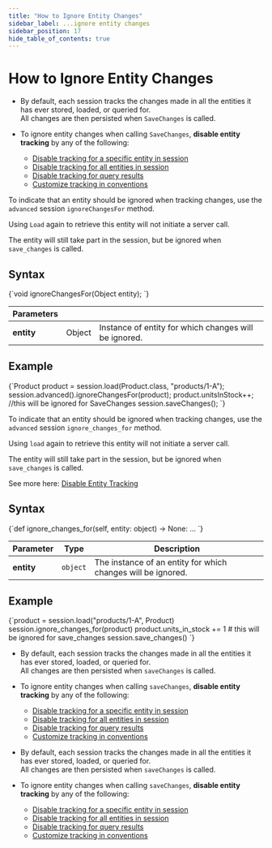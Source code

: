 ---
title: "How to Ignore Entity Changes"
sidebar_label: ...ignore entity changes
sidebar_position: 17
hide_table_of_contents: true
---




# How to Ignore Entity Changes
<LanguageSwitcher supportedLanguages={supportedLanguages} />
<LanguageContent language="csharp">

<Admonition type="note" title="Note">

* By default, each session tracks the changes made in all the entities it has ever stored, loaded, or queried for.  
  All changes are then persisted when `SaveChanges` is called.

* To ignore entity changes when calling `SaveChanges`, **disable entity tracking** by any of the following:
    * [Disable tracking for a specific entity in session](../../../client-api/session/configuration/how-to-disable-tracking#disable-tracking-a-specific-entity-in-session)
    * [Disable tracking for all entities in session](../../../client-api/session/configuration/how-to-disable-tracking#disable-tracking-all-entities-in-session)
    * [Disable tracking for query results](../../../client-api/session/configuration/how-to-disable-tracking#disable-tracking-query-results)
    * [Customize tracking in conventions](../../../client-api/session/configuration/how-to-disable-tracking#customize-tracking-in-conventions)
</Admonition>

</LanguageContent>
<LanguageContent language="java">


To indicate that an entity should be ignored when tracking changes, 
use the `advanced` session `ignoreChangesFor` method.  

Using `Load` again to retrieve this entity will not initiate a server call.  

The entity will still take part in the session, but be ignored when `save_changes` is called.  

## Syntax

<TabItem value="something-something" label="ignore_changes_1">
<CodeBlock language="java">
{`void ignoreChangesFor(Object entity);
`}
</CodeBlock>
</TabItem>

| Parameters | | |
| ------------- | ------------- | ----- |
| **entity** | Object | Instance of entity for which changes will be ignored. |


## Example

<TabItem value="something-something" label="ignore_changes_2">
<CodeBlock language="java">
{`Product product = session.load(Product.class, "products/1-A");
session.advanced().ignoreChangesFor(product);
product.unitsInStock++; //this will be ignored for SaveChanges
session.saveChanges();
`}
</CodeBlock>
</TabItem>


</LanguageContent>
<LanguageContent language="python">


To indicate that an entity should be ignored when tracking changes, 
use the `advanced` session `ignore_changes_for` method.  

Using `load` again to retrieve this entity will not initiate a server call.  

The entity will still take part in the session, but be ignored when `save_changes` is called.  

See more here: [Disable Entity Tracking](../../../client-api/session/configuration/how-to-disable-tracking)

## Syntax

<TabItem value="something-something" label="ignore_changes_1">
<CodeBlock language="python">
{`def ignore_changes_for(self, entity: object) -> None: ...
`}
</CodeBlock>
</TabItem>

| Parameter | Type | Description |
| - | - | - |
| **entity** | `object` | The instance of an entity for which changes will be ignored. |

## Example

<TabItem value="something-something" label="ignore_changes_2">
<CodeBlock language="python">
{`product = session.load("products/1-A", Product)
session.ignore_changes_for(product)
product.units_in_stock += 1  # this will be ignored for save_changes
session.save_changes()
`}
</CodeBlock>
</TabItem>


</LanguageContent>
<LanguageContent language="php">

<Admonition type="note" title="Note">

* By default, each session tracks the changes made in all the entities it has ever stored, loaded, or queried for.  
  All changes are then persisted when `saveChanges` is called.

* To ignore entity changes when calling `saveChanges`, **disable entity tracking** by any of the following:
    * [Disable tracking for a specific entity in session](../../../client-api/session/configuration/how-to-disable-tracking#disable-tracking-a-specific-entity-in-session)
    * [Disable tracking for all entities in session](../../../client-api/session/configuration/how-to-disable-tracking#disable-tracking-all-entities-in-session)
    * [Disable tracking for query results](../../../client-api/session/configuration/how-to-disable-tracking#disable-tracking-query-results)
    * [Customize tracking in conventions](../../../client-api/session/configuration/how-to-disable-tracking#customize-tracking-in-conventions)
</Admonition>

</LanguageContent>
<LanguageContent language="nodejs">

<Admonition type="note" title="Note">

* By default, each session tracks the changes made in all the entities it has ever stored, loaded, or queried for.  
  All changes are then persisted when `saveChanges` is called.

* To ignore entity changes when calling `saveChanges`, **disable entity tracking** by any of the following:
    * [Disable tracking for a specific entity in session](../../../client-api/session/configuration/how-to-disable-tracking#disable-tracking-a-specific-entity-in-session)
    * [Disable tracking for all entities in session](../../../client-api/session/configuration/how-to-disable-tracking#disable-tracking-all-entities-in-session)
    * [Disable tracking for query results](../../../client-api/session/configuration/how-to-disable-tracking#disable-tracking-query-results)
    * [Customize tracking in conventions](../../../client-api/session/configuration/how-to-disable-tracking#customize-tracking-in-conventions)
</Admonition>

</LanguageContent>

<!---
### Session
- [What is a Session and How Does it Work](../../../client-api/session/what-is-a-session-and-how-does-it-work)
- [How to Check if Entity has Changed](../../../client-api/session/how-to/check-if-entity-has-changed)
- [How to Check if There are Any Changes on a Session](../../../client-api/session/how-to/check-if-there-are-any-changes-on-a-session)
- [Evict Entity From a Session](../../../client-api/session/how-to/evict-entity-from-a-session)
- [Refresh Entity](../../../client-api/session/how-to/refresh-entity)


-->